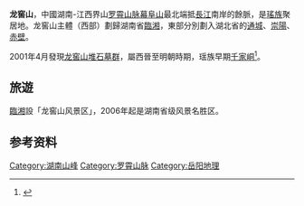 '''龙窖山'''，中國湖南-江西界山[[罗霄山脉|罗霄山脉]][[幕阜山|幕阜山]]最北端抵[[長江|長江]]南岸的餘脈，是[[瑤族|瑤族]]聚居地。龙窖山主體（西部）劃歸湖南省[[臨湘市|臨湘]]，東部分別劃入湖北省的[[通城縣|通城]]、[[崇陽縣|崇陽]]、[[赤壁市|赤壁]]。

2001年4月發現[[龙窖山堆石墓群|龙窖山堆石墓群]]，屬西晉至明朝時期，瑶族早期[[千家峒|千家峒]]<ref name="book1">{{cite journal |title=湖南省临湘市龙窖山古文化遗址调查简报 |journal=《湖南省博物馆馆刊》 |date=2010-03-20 |volume=第六辑 |url=http://61.187.53.122/DocumentView.aspx?id=1704130000000069 |access-date=2020-10-24 |archive-date=2021-03-15 |archive-url=https://web.archive.org/web/20210315220844/http://61.187.53.122/DocumentView.aspx?id=1704130000000069 |dead-url=no }}</ref>。

==旅遊==
[[臨湘市|臨湘]]設「龙窖山风景区」，2006年起是湖南省级风景名胜区。

==参考资料==
{{reflist}}

{{中国山脉}}
{{洞天福地}}
{{Hubei topics}}
{{Hunan topics}}

[[Category:湖南山峰|Category:湖南山峰]]
[[Category:罗霄山脉|Category:罗霄山脉]]
[[Category:岳阳地理|Category:岳阳地理]]